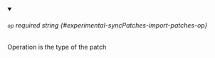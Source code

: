 
<details className="config-field" data-expandable="false" open>
<summary>

###### `op` <span className="config-field-required" data-required="false">required</span> <span className="config-field-type">string</span> <span className="config-field-default"></span> <span className="config-field-enum"></span> {#experimental-syncPatches-import-patches-op}

Operation is the type of the patch

</summary>



</details>
